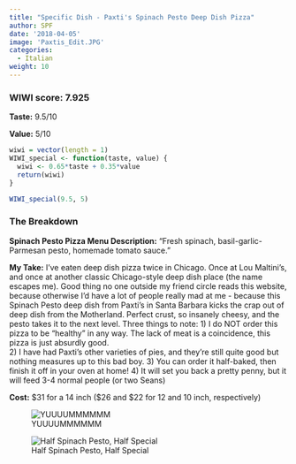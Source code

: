 ```yaml
---
title: "Specific Dish - Paxti's Spinach Pesto Deep Dish Pizza"
author: SPF
date: '2018-04-05'
image: 'Paxtis_Edit.JPG'
categories:
  - Italian
weight: 10
---
```


### WIWI score: 7.925

**Taste:** 9.5/10

**Value:** 5/10


```r
wiwi = vector(length = 1)
WIWI_special <- function(taste, value) {
  wiwi <- 0.65*taste + 0.35*value
  return(wiwi)
}

WIWI_special(9.5, 5)

```

### The Breakdown

**Spinach Pesto Pizza Menu Description:** "Fresh spinach, basil-garlic-Parmesan pesto, homemade tomato sauce."

**My Take:** I've eaten deep dish pizza twice in Chicago.  Once at Lou Maltini's, and once at another classic Chicago-style deep dish place (the name escapes me).  Good thing no one outside my friend circle reads this website, because otherwise I'd have a lot of people really mad at me - because this Spinach Pesto deep dish from Paxti's in Santa Barbara kicks the crap out of deep dish from the Motherland.  Perfect crust, so insanely cheesy, and the pesto takes it to the next level.  Three things to note: 
1) I do NOT order this pizza to be "healthy" in any way.  The lack of meat is a coincidence, this pizza is just absurdly good.  
2) I have had Paxti's other varieties of pies, and they're still quite good but nothing measures up to this bad boy.
3) You can order it half-baked, then finish it off in your oven at home!
4) It will set you back a pretty penny, but it will feed 3-4 normal people (or two Seans)

**Cost:** \$31 for a 14 inch (\$26 and $22 for 12 and 10 inch, respectively) 

![YUUUUMMMMMM](/img/PaxtisEdit2.JPG)

![Half Spinach Pesto, Half Special](/static/PaxtisEdit3.JPG)


